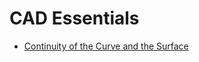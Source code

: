 # CAD Essentials

- [Continuity of the Curve and the Surface](./cad-essentials/continuity-curve-and-surface)





















